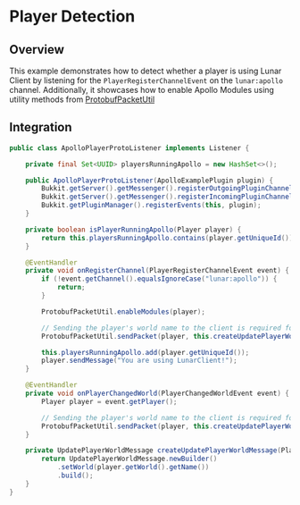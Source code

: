 # Player Detection

## Overview

This example demonstrates how to detect whether a player is using Lunar Client by listening for the `PlayerRegisterChannelEvent` on the `lunar:apollo` channel. Additionally, it showcases how to enable Apollo Modules using utility methods from [ProtobufPacketUtil](/packet-util)

## Integration

```java
public class ApolloPlayerProtoListener implements Listener {

    private final Set<UUID> playersRunningApollo = new HashSet<>();

    public ApolloPlayerProtoListener(ApolloExamplePlugin plugin) {
        Bukkit.getServer().getMessenger().registerOutgoingPluginChannel(plugin, "lunar:apollo");
        Bukkit.getServer().getMessenger().registerIncomingPluginChannel(plugin, "lunar:apollo", (s, player, bytes) -> { });
        Bukkit.getPluginManager().registerEvents(this, plugin);
    }

    private boolean isPlayerRunningApollo(Player player) {
        return this.playersRunningApollo.contains(player.getUniqueId());
    }

    @EventHandler
    private void onRegisterChannel(PlayerRegisterChannelEvent event) {
        if (!event.getChannel().equalsIgnoreCase("lunar:apollo")) {
            return;
        }

        ProtobufPacketUtil.enableModules(player);

        // Sending the player's world name to the client is required for some modules
        ProtobufPacketUtil.sendPacket(player, this.createUpdatePlayerWorldMessage(player));

        this.playersRunningApollo.add(player.getUniqueId());
        player.sendMessage("You are using LunarClient!");
    }

    @EventHandler
    private void onPlayerChangedWorld(PlayerChangedWorldEvent event) {
        Player player = event.getPlayer();

        // Sending the player's world name to the client is required for some modules
        ProtobufPacketUtil.sendPacket(player, this.createUpdatePlayerWorldMessage(player));
    }

    private UpdatePlayerWorldMessage createUpdatePlayerWorldMessage(Player player) {
        return UpdatePlayerWorldMessage.newBuilder()
            .setWorld(player.getWorld().getName())
            .build();
    }
}
```
